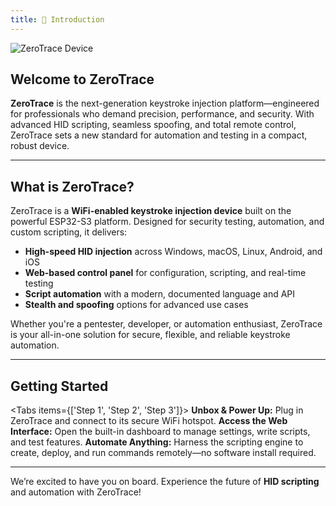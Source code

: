 ```yaml
---
title: 📖 Introduction
---
```



![ZeroTrace Device](/mockup.png)

## Welcome to ZeroTrace

**ZeroTrace** is the next-generation keystroke injection platform—engineered for professionals who demand precision, performance, and security. With advanced HID scripting, seamless spoofing, and total remote control, ZeroTrace sets a new standard for automation and testing in a compact, robust device.

---

## What is ZeroTrace?

ZeroTrace is a **WiFi-enabled keystroke injection device** built on the powerful ESP32-S3 platform. Designed for security testing, automation, and custom scripting, it delivers:

- **High-speed HID injection** across Windows, macOS, Linux, Android, and iOS
- **Web-based control panel** for configuration, scripting, and real-time testing
- **Script automation** with a modern, documented language and API
- **Stealth and spoofing** options for advanced use cases

Whether you're a pentester, developer, or automation enthusiast, ZeroTrace is your all-in-one solution for secure, flexible, and reliable keystroke automation.

---

## Getting Started

<Tabs items={['Step 1', 'Step 2', 'Step 3']}>
    <Tab value="Step 1">
        <b>Unbox & Power Up:</b> Plug in ZeroTrace and connect to its secure WiFi hotspot.
    </Tab>
    <Tab value="Step 2">
        <b>Access the Web Interface:</b> Open the built-in dashboard to manage settings, write scripts, and test features.
    </Tab>
    <Tab value="Step 3">
        <b>Automate Anything:</b> Harness the scripting engine to create, deploy, and run commands remotely—no software install required.
    </Tab>
</Tabs>

---

We’re excited to have you on board. Experience the future of **HID scripting** and automation with ZeroTrace!